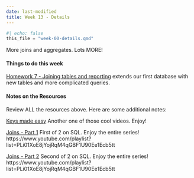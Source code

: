 ```yaml
---
date: last-modified
title: Week 13 - Details
---
```


```python
#| echo: false
this_file = "week-00-details.qmd"
```

<!-- overview-block-begin -->

<p class="lead">More joins and aggregates.  Lots MORE!</p>
    
<!-- overview-block-end -->

<!-- deliverables-block-begin -->
#### Things to do this week


[Homework 7 - Joining tables and reporting](https://virginiacommonwealth.instructure.com/courses/113813/assignments/1072345) extends our first database with new tables and more complicated queries.

<!-- deliverables-block-end -->

<!-- resources-block-begin -->
#### Notes on the Resources

Review ALL the resources above. Here are some additional notes:
    
[Keys made easy](https://virginiacommonwealth.instructure.com/courses/113813/pages/resource-week-13-keys-made-easy-2) Another one of those cool videos.  Enjoy!


[Joins - Part 1](https://virginiacommonwealth.instructure.com/courses/113813/pages/resource-week-13-joins-part-1-2) First of 2 on SQL.  Enjoy the entire series! https://www.youtube.com/playlist?list=PLi01XoE8jYojRqM4qGBF1U90Ee1Ecb5tt


[Joins - Part 2](https://virginiacommonwealth.instructure.com/courses/113813/pages/resource-week-13-joins-part-2-2) Second of 2 on SQL.  Enjoy the entire series! https://www.youtube.com/playlist?list=PLi01XoE8jYojRqM4qGBF1U90Ee1Ecb5tt

<!-- resources-block-end -->